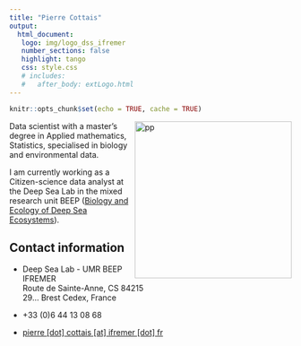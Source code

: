 ```yaml
---
title: "Pierre Cottais"
output: 
  html_document:
   logo: img/logo_dss_ifremer
   number_sections: false
   highlight: tango
   css: style.css
   # includes:
   #   after_body: extLogo.html
---
```




```r
knitr::opts_chunk$set(echo = TRUE, cache = TRUE)
```


<img src="img/pont-neuf.jpg" alt="pp" width = "280px" align="right"> </img>
  
  

  

   
Data scientist with a master's degree in Applied mathematics, Statistics, specialised in biology and environmental data.

I am currently working as a Citizen-science data analyst at the Deep Sea Lab in the mixed research unit BEEP ([Biology and Ecology of Deep Sea Ecosystems](https://www.umr-beep.fr/en/)).

 
  
  
## Contact information
- <i class="fas fa-map-marker"></i> Deep Sea Lab - UMR BEEP </br>
  IFREMER</br>
  Route de Sainte-Anne, CS 84215</br>
  29... Brest Cedex, France</br>
  
- <i class="fa fa-phone"></i> +33 (0)6 44 13 08 68 

- <i class="fa fa-at"></i> <a href="mailto:pierre.cottais@ifremer.fr">pierre [dot] cottais [at] ifremer [dot] fr</a>


 